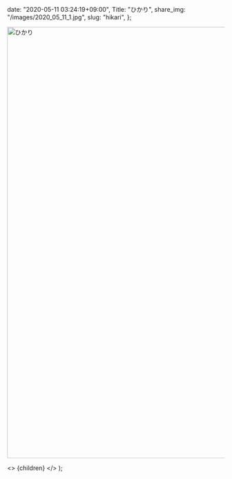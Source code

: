
  date: "2020-05-11 03:24:19+09:00",
  Title: "ひかり",
  share_img: "/images/2020_05_11_1.jpg",
  slug: "hikari",
};

<img src="/images/2020_05_11_1.jpg" alt="ひかり" width="1500" height="1000" className="bg-gradient-to-r from-neutral-200 to-slate-200" />

  <>
    <Head>
      <title>{meta.Title} | 異郷好実</title>
    </Head>
    <PostLayout meta={meta}>{children}</PostLayout>
  </>
);
